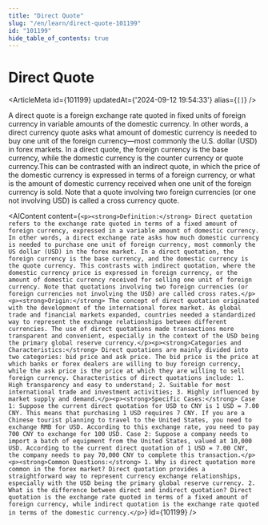 ```yaml
---
title: "Direct Quote"
slug: "/en/learn/direct-quote-101199"
id: "101199"
hide_table_of_contents: true
---
```



# Direct Quote

<ArticleMeta id={101199} updatedAt={'2024-09-12 19:54:33'} alias={`[]`} />
<div className='border-solid border-b border-t-0 my-4 border-[var(--ifm-color-gray-300)]' />

A direct quote is a foreign exchange rate quoted in fixed units of foreign currency in variable amounts of the domestic currency. In other words, a direct currency quote asks what amount of domestic currency is needed to buy one unit of the foreign currency—most commonly the U.S. dollar (USD) in forex markets. In a direct quote, the foreign currency is the base currency, while the domestic currency is the counter currency or quote currency.This can be contrasted with an indirect quote, in which the price of the domestic currency is expressed in terms of a foreign currency, or what is the amount of domestic currency received when one unit of the foreign currency is sold. Note that a quote involving two foreign currencies (or one not involving USD) is called a cross currency quote.

<AIContent content={`<p><strong>Definition:</strong> Direct quotation refers to the exchange rate quoted in terms of a fixed amount of foreign currency, expressed in a variable amount of domestic currency. In other words, a direct exchange rate asks how much domestic currency is needed to purchase one unit of foreign currency, most commonly the US dollar (USD) in the forex market. In a direct quotation, the foreign currency is the base currency, and the domestic currency is the quote currency. This contrasts with indirect quotation, where the domestic currency price is expressed in foreign currency, or the amount of domestic currency received for selling one unit of foreign currency. Note that quotations involving two foreign currencies (or foreign currencies not involving the USD) are called cross rates.</p><p><strong>Origin:</strong> The concept of direct quotation originated with the development of the international forex market. As global trade and financial markets expanded, countries needed a standardized way to represent the exchange relationships between different currencies. The use of direct quotations made transactions more transparent and convenient, especially in the context of the USD being the primary global reserve currency.</p><p><strong>Categories and Characteristics:</strong> Direct quotations are mainly divided into two categories: bid price and ask price. The bid price is the price at which banks or forex dealers are willing to buy foreign currency, while the ask price is the price at which they are willing to sell foreign currency. Characteristics of direct quotations include: 1. High transparency and easy to understand; 2. Suitable for most international trade and investment activities; 3. Highly influenced by market supply and demand.</p><p><strong>Specific Cases:</strong> Case 1: Suppose the current direct quotation for USD to CNY is 1 USD = 7.00 CNY. This means that purchasing 1 USD requires 7 CNY. If you are a Chinese tourist planning to travel to the United States, you need to exchange RMB for USD. According to this exchange rate, you need to pay 700 CNY to exchange for 100 USD. Case 2: Suppose a company needs to import a batch of equipment from the United States, valued at 10,000 USD. According to the current direct quotation of 1 USD = 7.00 CNY, the company needs to pay 70,000 CNY to complete this transaction.</p><p><strong>Common Questions:</strong> 1. Why is direct quotation more common in the forex market? Direct quotation provides a straightforward way to represent currency exchange relationships, especially with the USD being the primary global reserve currency. 2. What is the difference between direct and indirect quotation? Direct quotation is the exchange rate quoted in terms of a fixed amount of foreign currency, while indirect quotation is the exchange rate quoted in terms of the domestic currency.</p>`} id={101199} />

